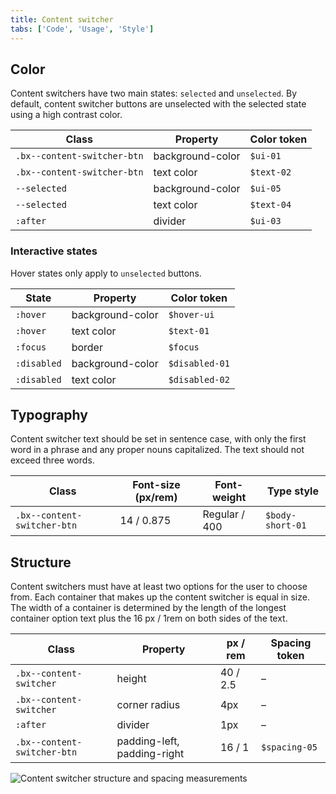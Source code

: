 ```yaml
---
title: Content switcher
tabs: ['Code', 'Usage', 'Style']
---
```


## Color

Content switchers have two main states: `selected` and `unselected`. By default, content switcher buttons are unselected with the selected state using a high contrast color. 

| Class                                                            | Property                  | Color token    |
| ---------------------------------------------------------------- | ------------------------- | -------------- |
| `.bx--content-switcher-btn`                                      | background-color          | `$ui-01`         |
| `.bx--content-switcher-btn`                                      | text color                | `$text-02`       |
| `--selected`                                                     | background-color          | `$ui-05 `        |
| `--selected`                                                     | text color                | `$text-04 `      |
| `:after`                                                         | divider                   | `$ui-03`       |



### Interactive states
Hover states only apply to `unselected` buttons.

| State                                                            | Property                  | Color token    |
| ---------------------------------------------------------------- | ------------------------- | -------------- |
| `:hover`                                                         | background-color          | `$hover-ui`      |
| `:hover`                                                         | text color                | `$text-01`       |
| `:focus`                                                         | border                    | `$focus  `       |
| `:disabled`                                                      | background-color          | `$disabled-01`   |
| `:disabled`                                                      | text color                | `$disabled-02`   |

## Typography

Content switcher text should be set in sentence case, with only the first word in a phrase and any proper nouns capitalized. The text should not exceed three words.

| Class                       | Font-size (px/rem) | Font-weight   | Type style       |
| --------------------------- | ------------------ | ------------- | ---------------- |
| `.bx--content-switcher-btn` | 14 / 0.875         | Regular / 400 | `$body-short-01` |

## Structure

Content switchers must have at least two options for the user to choose from. Each container that makes up the content switcher is equal in size. The width of a container is determined by the length of the longest container option text plus the 16 px / 1rem on both sides of the text.

| Class                                 | Property                                | px / rem | Spacing token |
| ------------------------------------- | --------------------------------------- | -------- | ------------- |
| `.bx--content-switcher`               | height                                  | 40 / 2.5 | –             |
| `.bx--content-switcher`               | corner radius                           | 4px      | –             |
| `:after`                              | divider                                 | 1px      | –             |
| `.bx--content-switcher-btn`           | padding-left, padding-right             | 16 / 1   | `$spacing-05` |



![Content switcher structure and spacing measurements](images/content-switcher-style-1.png)


